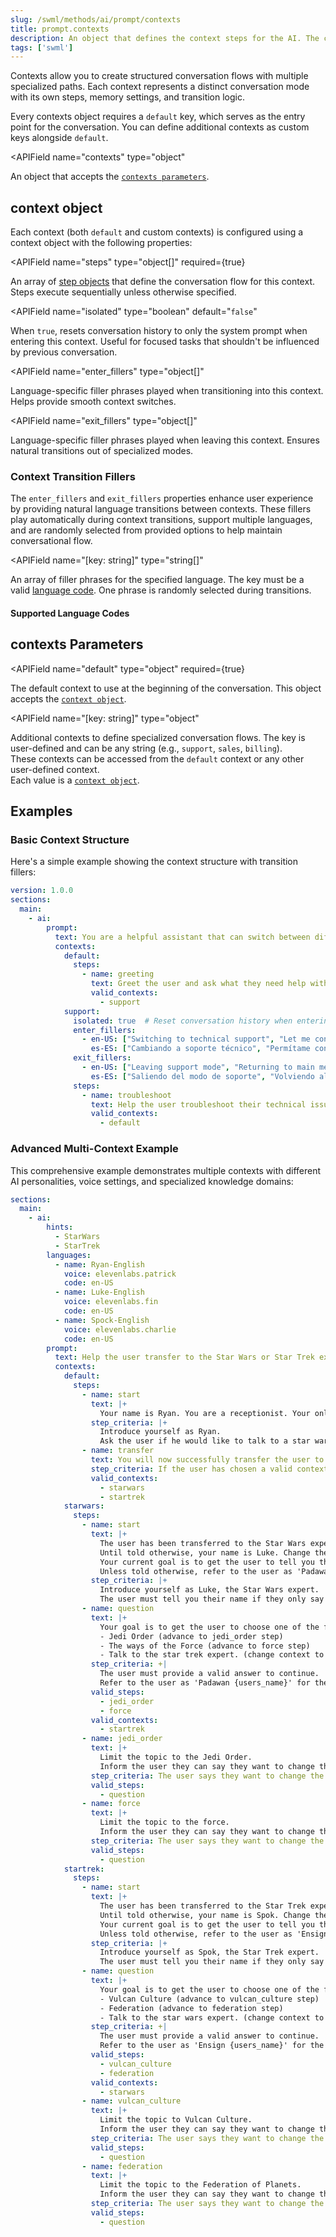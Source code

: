 ```yaml
---
slug: /swml/methods/ai/prompt/contexts
title: prompt.contexts
description: An object that defines the context steps for the AI. The contexts are used to define the flow of the conversation.
tags: ['swml']
---
```



[steps_object]: /swml/methods/ai/prompt/contexts/steps
[contexts_parameters]: #contexts-parameters
[context_object]: #context-object

Contexts allow you to create structured conversation flows with multiple specialized paths. Each context represents a distinct conversation mode with its own steps, memory settings, and transition logic.

Every contexts object requires a `default` key, which serves as the entry point for the conversation. You can define additional contexts as custom keys alongside `default`.

<APIField
  name="contexts"
  type="object"
>
  An object that accepts the [`contexts parameters`][contexts_parameters].
</APIField>

## context object

Each context (both `default` and custom contexts) is configured using a context object with the following properties:

<APIField
  name="steps"
  type="object[]"
  required={true}
>
  An array of [step objects][steps_object] that define the conversation flow for this context. Steps execute sequentially unless otherwise specified.
</APIField>

<APIField
  name="isolated"
  type="boolean"
  default="`false`"
>
  When `true`, resets conversation history to only the system prompt when entering this context. Useful for focused tasks that shouldn't be influenced by previous conversation.
</APIField>

<APIField
  name="enter_fillers"
  type="object[]"
>
  Language-specific filler phrases played when transitioning into this context. Helps provide smooth context switches.
</APIField>

<APIField
  name="exit_fillers"
  type="object[]"
>
  Language-specific filler phrases played when leaving this context. Ensures natural transitions out of specialized modes.
</APIField>

### Context Transition Fillers

The `enter_fillers` and `exit_fillers` properties enhance user experience by providing natural language transitions between contexts. These fillers play automatically during context transitions, support multiple languages, and are randomly selected from provided options to help maintain conversational flow.

<APIField
  name="[key: string]"
  type="string[]"
>
  An array of filler phrases for the specified language. The key must be a valid [language code](#supported-language-codes). One phrase is randomly selected during transitions.
</APIField>

#### Supported Language Codes

<SupportedLanguageCodes />

## contexts Parameters

<APIField
  name="default"
  type="object"
  required={true}
>
  The default context to use at the beginning of the conversation. This object accepts the [`context object`][context_object].
</APIField>

<APIField
  name="[key: string]"
  type="object"
>
  Additional contexts to define specialized conversation flows. The key is user-defined and can be any string (e.g., `support`, `sales`, `billing`).<br/> These contexts can be accessed from the `default` context or any other user-defined context.<br/> Each value is a [`context object`][context_object].
</APIField>

## Examples

### Basic Context Structure

Here's a simple example showing the context structure with transition fillers:

```yaml andJson
version: 1.0.0
sections:
  main:
    - ai:
        prompt:
          text: You are a helpful assistant that can switch between different expertise areas.
          contexts:
            default:
              steps:
                - name: greeting
                  text: Greet the user and ask what they need help with. If they need technical support, transfer them to the support context.
                  valid_contexts:
                    - support
            support:
              isolated: true  # Reset conversation history when entering support mode
              enter_fillers:
                - en-US: ["Switching to technical support", "Let me connect you with support"]
                  es-ES: ["Cambiando a soporte técnico", "Permítame conectarlo con soporte"]
              exit_fillers:
                - en-US: ["Leaving support mode", "Returning to main menu"]
                  es-ES: ["Saliendo del modo de soporte", "Volviendo al menú principal"]
              steps:
                - name: troubleshoot
                  text: Help the user troubleshoot their technical issue. When finished, ask if they need anything else or want to return to the main menu.
                  valid_contexts:
                    - default
```

### Advanced Multi-Context Example

This comprehensive example demonstrates multiple contexts with different AI personalities, voice settings, and specialized knowledge domains:


```yaml andJson
sections:
  main:
    - ai:
        hints:
          - StarWars
          - StarTrek
        languages:
          - name: Ryan-English
            voice: elevenlabs.patrick
            code: en-US
          - name: Luke-English
            voice: elevenlabs.fin
            code: en-US
          - name: Spock-English
            voice: elevenlabs.charlie
            code: en-US
        prompt:
          text: Help the user transfer to the Star Wars or Star Trek expert.
          contexts:
            default:
              steps:
                - name: start
                  text: |+
                    Your name is Ryan. You are a receptionist. Your only purpose is to change the context to starwars or startrek.
                  step_criteria: |+
                    Introduce yourself as Ryan.
                    Ask the user if he would like to talk to a star wars or star trek expert until they provide an adequate answer.
                - name: transfer
                  text: You will now successfully transfer the user to the Star Wars or Star Trek expert.
                  step_criteria: If the user has chosen a valid context, transfer them to the appropriate expert.
                  valid_contexts:
                    - starwars
                    - startrek
            starwars:
              steps:
                - name: start
                  text: |+
                    The user has been transferred to the Star Wars expert.
                    Until told otherwise, your name is Luke. Change the language to Luke-English.
                    Your current goal is to get the user to tell you their name.
                    Unless told otherwise, refer to the user as 'Padawan {users_name}'.
                  step_criteria: |+
                    Introduce yourself as Luke, the Star Wars expert.
                    The user must tell you their name if they only say one word assume that is their name.
                - name: question
                  text: |+
                    Your goal is to get the user to choose one of the following options.
                    - Jedi Order (advance to jedi_order step)
                    - The ways of the Force (advance to force step)
                    - Talk to the star trek expert. (change context to startrek)
                  step_criteria: +|
                    The user must provide a valid answer to continue.
                    Refer to the user as 'Padawan {users_name}' for the rest of the conversation.
                  valid_steps:
                    - jedi_order
                    - force
                  valid_contexts:
                    - startrek
                - name: jedi_order
                  text: |+
                    Limit the topic to the Jedi Order.
                    Inform the user they can say they want to change the topic at any time, if they do move to the question step.
                  step_criteria: The user says they want to change the topic.
                  valid_steps:
                    - question
                - name: force
                  text: |+
                    Limit the topic to the force.
                    Inform the user they can say they want to change the topic at any time, if they do move to the question step.
                  step_criteria: The user says they want to change the topic.
                  valid_steps:
                    - question
            startrek:
              steps:
                - name: start
                  text: |+
                    The user has been transferred to the Star Trek expert.
                    Until told otherwise, your name is Spok. Change the language to Spok-English.
                    Your current goal is to get the user to tell you their name.
                    Unless told otherwise, refer to the user as 'Ensign {users_name}'.
                  step_criteria: |+
                    Introduce yourself as Spok, the Star Trek expert.
                    The user must tell you their name if they only say one word assume that is their name.
                - name: question
                  text: |+
                    Your goal is to get the user to choose one of the following options.
                    - Vulcan Culture (advance to vulcan_culture step)
                    - Federation (advance to federation step)
                    - Talk to the star wars expert. (change context to starwars)
                  step_criteria: +|
                    The user must provide a valid answer to continue.
                    Refer to the user as 'Ensign {users_name}' for the rest of the conversation.
                  valid_steps:
                    - vulcan_culture
                    - federation
                  valid_contexts:
                    - starwars
                - name: vulcan_culture
                  text: |+
                    Limit the topic to Vulcan Culture.
                    Inform the user they can say they want to change the topic at any time, if they do move to the question step.
                  step_criteria: The user says they want to change the topic.
                  valid_steps:
                    - question
                - name: federation
                  text: |+
                    Limit the topic to the Federation of Planets.
                    Inform the user they can say they want to change the topic at any time, if they do move to the question step.
                  step_criteria: The user says they want to change the topic.
                  valid_steps:
                    - question
```